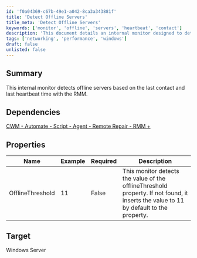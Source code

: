 ```yaml
---
id: 'f0a04369-c67b-49e1-a042-8ca3a343881f'
title: 'Detect Offline Servers'
title_meta: 'Detect Offline Servers'
keywords: ['monitor', 'offline', 'servers', 'heartbeat', 'contact']
description: 'This document details an internal monitor designed to detect offline servers based on their last contact and heartbeat time with the RMM. It includes information on dependencies, properties, and target systems.'
tags: ['networking', 'performance', 'windows']
draft: false
unlisted: false
---
```

## Summary

This internal monitor detects offline servers based on the last contact and last heartbeat time with the RMM.

## Dependencies

[CWM - Automate - Script - Agent - Remote Repair - RMM +](https://proval.itglue.com/DOC-5078775-12439587)

## Properties

| Name            | Example | Required | Description                                                                                                                                               |
|-----------------|---------|----------|-----------------------------------------------------------------------------------------------------------------------------------------------------------|
| OfflineThreshold | 11      | False    | This monitor detects the value of the offlineThreshold property. If not found, it inserts the value to 11 by default to the property.                     |

## Target

Windows Server












